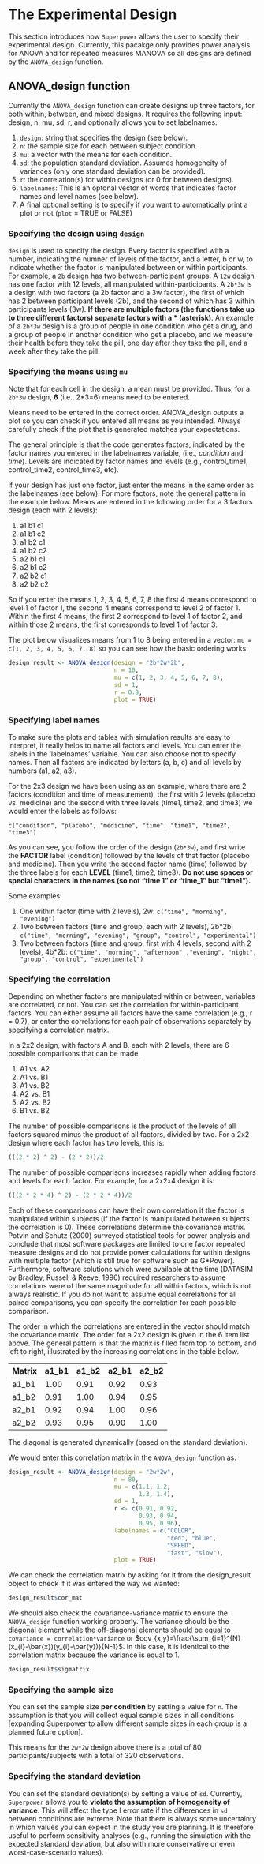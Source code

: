 # The Experimental Design

This section introduces how `Superpower` allows the user to specify their experimental design.
Currently, this pacakge only provides power analysis for ANOVA and for repeated measures MANOVA so all designs are defined by the `ANOVA_design` function.

## ANOVA_design function

Currently the `ANOVA_design` function can create designs up three factors, for both within, between, and mixed designs. It requires the following input: design, n, mu, sd, r, and optionally allows you to set labelnames. 

1. `design`: string that specifies the design (see below).
2. `n`: the sample size for each between subject condition.
3. `mu`: a vector with the means for each condition.
4. `sd`: the population standard deviation. Assumes homogeneity of variances (only one standard deviation can be provided).
5. `r`: the correlation(s) for within designs (or 0 for between designs).
6. `labelnames`: This is an optonal vector of words that indicates factor names and level names (see below).
7. A final optional setting is to specify if you want to automatically print a plot or not (`plot` = TRUE or FALSE)

### Specifying the design using `design`

`design` is used to specify the design. 
Every factor is specified with a number, indicating the numner of levels of the factor, and a letter, b or w, to indicate whether the factor is manipulated between or within participants.
For example, a `2b` design has two between-participant groups. 
A `12w` design has one factor with 12 levels, all manipulated within-participants.
A `2b*3w` is a design with two factors (a 2b factor and a 3w factor), the first of which has 2 between participant levels (2b), and the second of which has 3 within participants levels (3w). 
**If there are multiple factors (the functions take up to three different factors) separate factors with a \* (asterisk)**. 
An example of a `2b*3w` design is a group of people in one condition who get a drug, and a group of people in another condition who get a placebo, and we measure their health before they take the pill, one day after they take the pill, and a week after they take the pill. 

### Specifying the means using `mu`

Note that for each cell in the design, a mean must be provided. Thus, for a `2b*3w` design, **6** (i.e., 2*3=6) means need to be entered. 

Means need to be entered in the correct order. ANOVA_design outputs a plot so you can check if you entered all means as you intended. Always carefully check if the plot that is generated matches your expectations. 

The general principle is that the code generates factors, indicated by the factor names you entered in the labelnames variable, (i.e., *condition* and *time*). Levels are indicated by factor names and levels (e.g., control_time1, control_time2, control_time3, etc). 

If your design has just one factor, just enter the means in the same order as the labelnames (see below). For more factors, note the general pattern in the example below. Means are entered in the following order for a 3 factors design (each with 2 levels): 

1. a1 b1 c1
2. a1 b1 c2
3. a1 b2 c1
4. a1 b2 c2
5. a2 b1 c1
6. a2 b1 c2
7. a2 b2 c1
8. a2 b2 c2

So if you enter the means 1, 2, 3, 4, 5, 6, 7, 8 the first 4 means correspond to level 1 of factor 1, the second 4 means correspond to level 2 of factor 1. Within the first 4 means, the first 2 correspond to level 1 of factor 2, and within those 2 means, the first corresponds to level 1 of factor 3.

The plot below visualizes means from 1 to 8 being entered in a vector: `mu = c(1, 2, 3, 4, 5, 6, 7, 8)` so you can see how the basic ordering works.

```r
design_result <- ANOVA_design(design = "2b*2w*2b",
                              n = 10, 
                              mu = c(1, 2, 3, 4, 5, 6, 7, 8), 
                              sd = 1, 
                              r = 0.9,
                              plot = TRUE)
```

### Specifying label names

To make sure the plots and tables with simulation results are easy to interpret, it really helps to name all factors and levels. You can enter the labels in the 'labelnames' variable. You can also choose not to specify names. Then all factors are indicated by letters (a, b, c) and all levels by numbers (a1, a2, a3).

For the 2x3 design we have been using as an example, where there are 2 factors (condition and time of measurement), the first with 2 levels (placebo vs. medicine) and the second with three levels (time1, time2, and time3) we would enter the labels as follows: 

`c("condition", "placebo", "medicine", "time", "time1", "time2", "time3")`

As you can see, you follow the order of the design (`2b*3w`), and first write the **FACTOR** label (condition) followed by the levels of that factor (placebo and medicine). Then you write the second factor name (time) followed by the three labels for each **LEVEL** (time1, time2, time3). **Do not use spaces or special characters in the names (so not "time 1" or "time_1" but "time1").**

Some examples:

1. One within factor (time with 2 levels), 2w: 
`c("time", "morning", "evening")`
2. Two between factors (time and group, each with 2 levels), 2b*2b: 
`c("time", "morning", "evening", "group", "control", "experimental")`
3. Two between factors (time and group, first with 4 levels, second with 2 levels), 4b*2b: 
`c("time", "morning", "afternoon" ,"evening", "night", "group", "control", "experimental")`

### Specifying the correlation 

Depending on whether factors are manipulated within or between, variables are correlated, or not. You can set the correlation for within-participant factors. You can either assume all factors have the same correlation (e.g., r = 0.7), or enter the correlations for each pair of observations separately by specifying a correlation matrix.

In a 2x2 design, with factors A and B, each with 2 levels, there are 6 possible comparisons that can be made.

1. A1 vs. A2
2. A1 vs. B1
3. A1 vs. B2
4. A2 vs. B1
5. A2 vs. B2
6. B1 vs. B2

The number of possible comparisons is the product of the levels of all factors squared minus the product of all factors, divided by two. For a 2x2 design where each factor has two levels, this is:

```r
(((2 * 2) ^ 2) - (2 * 2))/2
```

The number of possible comparisons increases rapidly when adding factors and levels for each factor. For example, for a 2x2x4 design it is:

```r
(((2 * 2 * 4) ^ 2) - (2 * 2 * 4))/2
```

Each of these comparisons can have their own correlation if the factor is manipulated within subjects (if the factor is manipulated between subjects the correlation is 0). These correlations determine the covariance matrix. Potvin and Schutz (2000) surveyed statistical tools for power analysis and conclude that most software packages are limited to one factor repeated measure designs and do not provide power calculations for within designs with multiple factor (which is still true for software such as G*Power). Furthermore, software solutions which were available at the time (DATASIM by Bradley, Russel, & Reeve, 1996) required researchers to assume correlations were of the same magnitude for all within factors, which is not always realistic. If you do not want to assume equal correlations for all paired comparisons, you can specify the correlation for each possible comparison.  

The order in which the correlations are entered in the vector should match the covariance matrix.
The order for a 2x2 design is given in the 6 item list above. The general pattern is that the matrix is filled from top to bottom, and left to right, illustrated by the increasing correlations in the table below.

Matrix|a1_b1|a1_b2|a2_b1|a2_b2
------|-----|-----|-----|-----             
a1_b1 |1.00 |0.91 |0.92 |0.93
a1_b2 |0.91 |1.00 |0.94 |0.95
a2_b1 |0.92 |0.94 |1.00 |0.96
a2_b2 |0.93 |0.95 |0.90 |1.00

The diagonal is generated dynamically (based on the standard deviation).
\pagebreak

We would enter this correlation matrix in the `ANOVA_design` function as:

```r
design_result <- ANOVA_design(design = "2w*2w",
                              n = 80,
                              mu = c(1.1, 1.2, 
                                     1.3, 1.4),
                              sd = 1,
                              r <- c(0.91, 0.92, 
                                     0.93, 0.94, 
                                     0.95, 0.96),
                              labelnames = c("COLOR", 
                                             "red", "blue", 
                                             "SPEED", 
                                             "fast", "slow"),
                              plot = TRUE)
```

We can check the correlation matrix by asking for it from the design_result object to check if it was entered the way we wanted:

```r
design_result$cor_mat
```

We should also check the covariance-variance matrix to ensure the `ANOVA_design` function working properly. 
The variance should be the diagonal element while the off-diagonal elements should be equal to `covariance = correlation*variance` or $cov_{x,y}=\frac{\sum_{i=1}^{N}(x_{i}-\bar{x})(y_{i}-\bar{y})}{N-1}$. 
In this case, it is identical to the correlation matrix because the variance is equal to 1.

```r
design_result$sigmatrix
```

### Specifying the sample size

You can set the sample size **per condition** by setting a value for `n`. The assumption is that you will collect equal sample sizes in all conditions [expanding Superpower to allow different sample sizes in each group is a planned future option].

This means for the `2w*2w` design above there is a total of 80 participants/subjects with a total of 320 observations.

### Specifying the standard deviation

You can set the standard deviation(s) by setting a value of `sd`. Currently, `Superpower` allows you to **violate the assumption of homogeneity of variance**. This will affect the type I error rate if the differences in `sd` between conditions are extreme. Note that there is always some uncertainty in which values you can expect in the study you are planning. It is therefore useful to perform sensitivity analyses (e.g., running the simulation with the expected standard deviation, but also with more conservative or even worst-case-scenario values).


